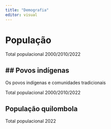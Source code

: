 ---
title: "Demografia"
editor: visual
---

# População

Total populacional 2000/2010/2022

## \## Povos indígenas

Os povos indígenas e comunidades tradicionais

Total populacional 2000/2010/2022

## População quilombola

Total populacional 2022
